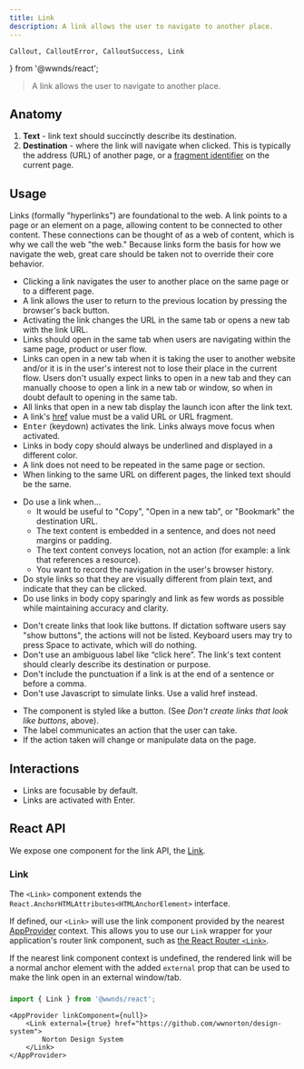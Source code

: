 ```yaml
---
title: Link
description: A link allows the user to navigate to another place.
---
```


	Callout, CalloutError, CalloutSuccess, Link
} from '@wwnds/react';

> A link allows the user to navigate to another place.

## Anatomy

1. **Text** - link text should succinctly describe its destination.
2. **Destination** - where the link will navigate when clicked.
This is typically the address (URL) of another page, or a [fragment identifier](https://www.w3.org/Addressing/URL/4_2_Fragments.html) on the current page.

## Usage

Links (formally "hyperlinks") are foundational to the web.
A link points to a page or an element on a page, allowing content to be connected to other content.
These connections can be thought of as a web of content, which is why we call the web "the web."
Because links form the basis for how we navigate the web, great care should be taken not to override their core behavior.

- Clicking a link navigates the user to another place on the same page or to a different page.
- A link allows the user to return to the previous location by pressing the browser's back button.
- Activating the link changes the URL in the same tab or opens a new tab with the link URL.
- Links should open in the same tab when users are navigating within the same page, product or user flow.
- Links can open in a new tab when it is taking the user to another website and/or it is in the user's interest not to lose their place in the current flow. Users don't usually expect links to open in a new tab and they can manually choose to open a link in a new tab or window, so when in doubt default to opening in the same tab.
- All links that open in a new tab display the launch icon after the link text.
- A link's [href](https://developer.mozilla.org/en-US/docs/Web/HTML/Element/a#attr-href) value must be a valid URL or URL fragment.
- <kbd>Enter</kbd> (keydown) activates the link. Links always move focus when activated.
- Links in body copy should always be underlined and displayed in a different color.
- A link does not need to be repeated in the same page or section.
- When linking to the same URL on different pages, the linked text should be the same.

<CalloutSuccess title="Dos">

- Do use a link when…
    - It would be useful to "Copy", "Open in a new tab", or "Bookmark" the destination URL.
    - The text content is embedded in a sentence, and does not need margins or padding.
    - The text content conveys location, not an action (for example: a link that references a resource).
    - You want to record the navigation in the user's browser history.
- Do style links so that they are visually different from plain text, and indicate that they can be clicked.
- Do use links in body copy sparingly and link as few words as possible while maintaining accuracy and clarity.

</CalloutSuccess>

<CalloutError title="Don'ts">

- Don't create links that look like buttons. If dictation software users say "show buttons", the actions will not be listed. Keyboard users may try to press Space to activate, which will do nothing.
- Don't use an ambiguous label like “click here”. The link's text content should clearly describe its destination or purpose.
- Don't include the punctuation if a link is at the end of a sentence or before a comma.
- Don't use Javascript to simulate links. Use a valid href instead.

</CalloutError>

<Callout title="Consider using buttons if...">

- The component is styled like a button. (See _Don't create links that look like buttons_, above).
- The label communicates an action that the user can take.
- If the action taken will change or manipulate data on the page.

</Callout>

## Interactions
- Links are focusable by default.
- Links are activated with Enter.

## React API

We expose one component for the link API, the [Link](https://github.com/wwnorton/design-system/tree/main/packages/react/src/components/Link).

### Link

The `<Link>` component extends the `React.AnchorHTMLAttributes<HTMLAnchorElement>` interface.

If defined, our `<Link>` will use the link component provided by the nearest [AppProvider](react-providers#app-provider) context.
This allows you to use our `Link` wrapper for your application's router link component, such as [the React Router `<Link>`](https://reactrouter.com/web/api/Link).

If the nearest link component context is undefined, the rendered link will be a normal anchor element with the added `external` prop that can be used to make the link open in an external window/tab.

###

```js
import { Link } from '@wwnds/react';
```

```tsx live
<AppProvider linkComponent={null}>
	<Link external={true} href="https://github.com/wwnorton/design-system">
		Norton Design System
	</Link>
</AppProvider>
```

<PropsTable from={Link} />
